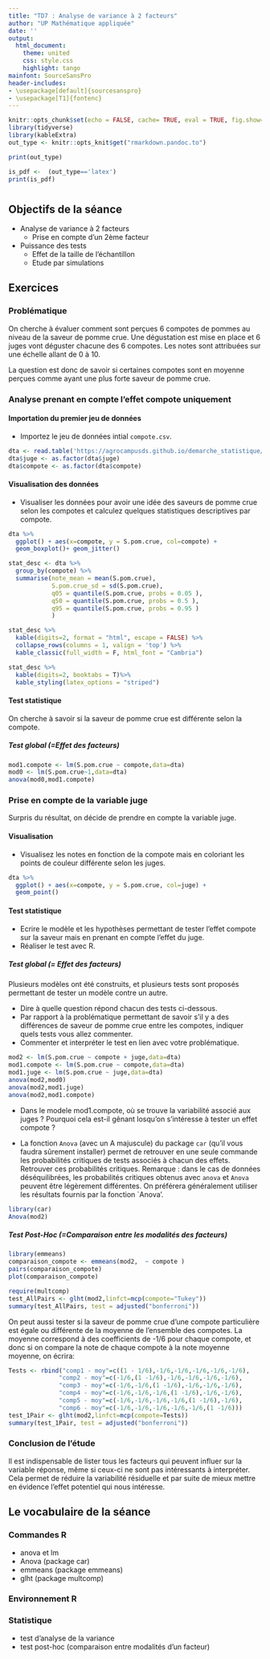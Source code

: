 ```yaml
---
title: "TD7 : Analyse de variance à 2 facteurs"
author: "UP Mathématique appliquée"
date: ''
output:
  html_document:
    theme: united
    css: style.css
    highlight: tango
mainfont: SourceSansPro
header-includes:
- \usepackage[default]{sourcesanspro}
- \usepackage[T1]{fontenc}
---
```



```r
knitr::opts_chunk$set(echo = FALSE, cache= TRUE, eval = TRUE, fig.show='hide', message = FALSE, warning = FALSE, results = 'hide' )
library(tidyverse)
library(kableExtra)
out_type <- knitr::opts_knit$get("rmarkdown.pandoc.to")

```

```r
print(out_type)

is_pdf <-  (out_type=='latex')
print(is_pdf)
```

# {.tabset .tabset-fade .tabset-pills}

##  Objectifs de la séance  


* Analyse de variance à 2 facteurs
  + Prise en compte d'un 2ème facteur
* Puissance des tests
  + Effet de la taille de l'échantillon
  + Etude par simulations

## Exercices 


### Problématique

On cherche à évaluer comment sont perçues 6 compotes de pommes au niveau de la saveur de pomme crue. Une dégustation est mise en place et 6 juges vont déguster chacune des 6 compotes. Les notes sont attribuées sur une échelle allant de 0 à 10.

La question est donc de savoir si certaines compotes sont en moyenne perçues comme ayant une plus forte saveur de pomme crue.

### Analyse prenant en compte l'effet compote uniquement

#### Importation du premier jeu de données

* Importez le jeu de données intial `compote.csv`.

```r
dta <- read.table('https://agrocampusds.github.io/demarche_statistique/compote.csv', sep = ';' , stringsAsFactors = TRUE, header = TRUE)
dta$juge <- as.factor(dta$juge)
dta$compote <- as.factor(dta$compote)
```

#### Visualisation des données

* Visualiser les données pour avoir une idée des saveurs de pomme crue selon les compotes et calculez quelques statistiques descriptives par compote.

```r
dta %>% 
  ggplot() + aes(x=compote, y = S.pom.crue, col=compote) + 
  geom_boxplot()+ geom_jitter()
```

```r
stat_desc <- dta %>% 
  group_by(compote) %>% 
  summarise(note_mean = mean(S.pom.crue), 
            S.pom.crue_sd = sd(S.pom.crue), 
            q05 = quantile(S.pom.crue, probs = 0.05 ),
            q50 = quantile(S.pom.crue, probs = 0.5 ),
            q95 = quantile(S.pom.crue, probs = 0.95 )
            )
```

```r
stat_desc %>% 
  kable(digits=2, format = "html", escape = FALSE) %>%
  collapse_rows(columns = 1, valign = 'top') %>%
  kable_classic(full_width = F, html_font = "Cambria")
```

```r
stat_desc %>% 
  kable(digits=2, booktabs = T)%>%
  kable_styling(latex_options = "striped")
```


#### Test statistique

On cherche à savoir si la saveur de pomme crue est différente selon la compote.

##### Test global (=Effet des facteurs)


```r
mod1.compote <- lm(S.pom.crue ~ compote,data=dta)
mod0 <- lm(S.pom.crue~1,data=dta)
anova(mod0,mod1.compote)
```

### Prise en compte de la variable juge

Surpris du résultat, on décide de prendre en compte la variable juge.

#### Visualisation

* Visualisez les notes en fonction de la compote mais en coloriant les points de couleur différente selon les juges.

```r
dta %>% 
  ggplot() + aes(x=compote, y = S.pom.crue, col=juge) + 
  geom_point()
```

#### Test statistique

* Ecrire le modèle et les hypothèses permettant de tester l'effet compote sur la saveur mais en prenant en compte l'effet du juge.
* Réaliser le test avec R.


##### Test global (= Effet des facteurs)

Plusieurs modèles ont été construits, et plusieurs tests sont proposés permettant de tester un modèle contre un autre. 

* Dire à quelle question répond chacun des tests ci-dessous.
* Par rapport à la problématique permettant de savoir s'il y a des différences de saveur de pomme crue entre les compotes, indiquer quels tests vous allez commenter.
* Commenter et interpréter le test en lien avec votre problématique.

```r
mod2 <- lm(S.pom.crue ~ compote + juge,data=dta)
mod1.compote <- lm(S.pom.crue ~ compote,data=dta)
mod1.juge <- lm(S.pom.crue ~ juge,data=dta)
anova(mod2,mod0)
anova(mod2,mod1.juge)
anova(mod2,mod1.compote)
```

* Dans le modele mod1.compote, où se trouve la variabilité associé aux juges ? Pourquoi cela est-il gênant losqu'on s'intéresse à tester un effet compote ?

* La fonction `Anova` (avec un A majuscule) du package `car` (qu'il vous faudra sûrement installer) permet de retrouver en une seule commande les probabilités critiques de tests associés à chacun des effets. Retrouver ces probabilités critiques.
Remarque : dans le cas de données déséquilibrées, les probabilités critiques obtenus avec `anova` et `Anova` peuvent être légèrement différentes. On préférera généralement utiliser les résultats fournis par la fonction `Anova'. 

```r
library(car)
Anova(mod2)
```

##### Test Post-Hoc (=Comparaison entre les modalités des facteurs)

```r
library(emmeans)
comparaison_compote <- emmeans(mod2,  ~ compote )
pairs(comparaison_compote)
plot(comparaison_compote)
```

```r
require(multcomp)
test_AllPairs <- glht(mod2,linfct=mcp(compote="Tukey"))
summary(test_AllPairs, test = adjusted("bonferroni"))
```


On peut aussi tester si la saveur de pomme crue d'une compote particulière est égale ou différente de la moyenne de l'ensemble des compotes. La moyenne correspond à des coefficients de -1/6 pour chaque compote, et donc si on compare la note de chaque compote à la note moyenne moyenne, on écrira:

```r
Tests <- rbind("comp1 - moy"=c((1 - 1/6),-1/6,-1/6,-1/6,-1/6,-1/6),
              "comp2 - moy"=c(-1/6,(1 -1/6),-1/6,-1/6,-1/6,-1/6),
              "comp3 - moy"=c(-1/6,-1/6,(1 -1/6),-1/6,-1/6,-1/6),
              "comp4 - moy"=c(-1/6,-1/6,-1/6,(1 -1/6),-1/6,-1/6),
              "comp5 - moy"=c(-1/6,-1/6,-1/6,-1/6,(1 -1/6),-1/6),
              "comp6 - moy"=c(-1/6,-1/6,-1/6,-1/6,-1/6,(1 -1/6)))
test_1Pair <- glht(mod2,linfct=mcp(compote=Tests))
summary(test_1Pair, test = adjusted("bonferroni"))
```

### Conclusion de l'étude

Il est indispensable de lister tous les facteurs qui peuvent influer sur la variable réponse, même si ceux-ci ne sont pas intéressants à interpréter. Cela permet de réduire la variabilité résiduelle et par suite de mieux mettre en évidence l'effet potentiel qui nous intéresse.

## Le vocabulaire de la séance

### Commandes R
- anova et lm
- Anova (package car)
- emmeans (package emmeans)
- glht (package multcomp)

### Environnement R


### Statistique 
- test d'analyse de la variance
- test post-hoc (comparaison entre modalités d'un facteur)
